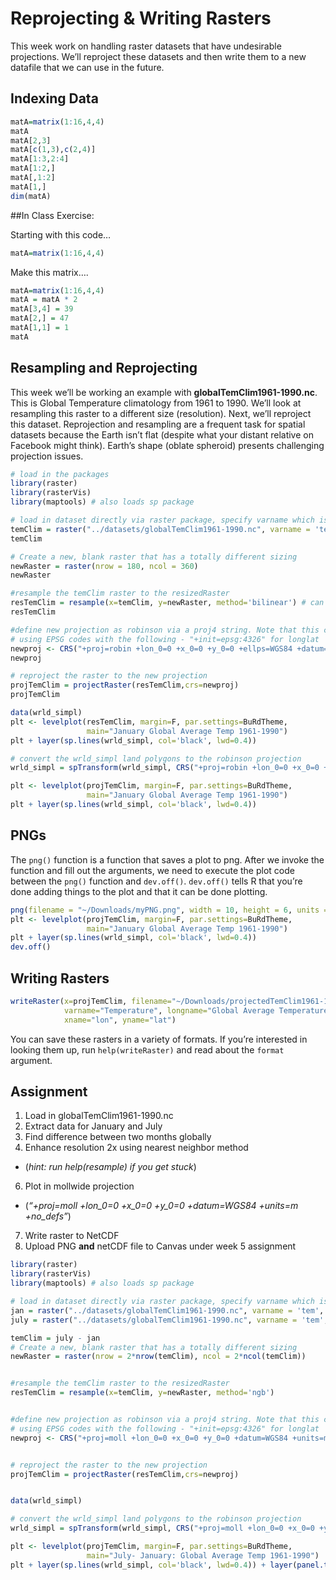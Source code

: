 # Reprojecting & Writing Rasters

This week work on handling raster datasets that have undesirable projections. We'll reproject these datasets and then write them to a new datafile that we can use in the future. 

## Indexing Data

```r
matA=matrix(1:16,4,4)
matA
matA[2,3]
matA[c(1,3),c(2,4)]
matA[1:3,2:4]
matA[1:2,]
matA[,1:2]
matA[1,]
dim(matA)
```
##In Class Exercise: 

Starting with this code...
```r
matA=matrix(1:16,4,4)
```

Make this matrix....
```r
matA=matrix(1:16,4,4)
matA = matA * 2
matA[3,4] = 39
matA[2,] = 47
matA[1,1] = 1
matA
```


## Resampling and Reprojecting

This week we'll be working an example with **globalTemClim1961-1990.nc**. This is Global Temperature climatology from 1961 to 1990. We'll look at resampling this raster to a different size (resolution). Next, we'll reproject this dataset. Reprojection and resampling are a frequent task for spatial datasets because the Earth isn't flat (despite what your distant relative on Facebook might think). Earth's shape (oblate spheroid) presents challenging projection issues. 

```r
# load in the packages
library(raster)
library(rasterVis)
library(maptools) # also loads sp package

# load in dataset directly via raster package, specify varname which is 'tem' for 'temperature' 
temClim = raster("../datasets/globalTemClim1961-1990.nc", varname = 'tem', band=1)
temClim

# Create a new, blank raster that has a totally different sizing
newRaster = raster(nrow = 180, ncol = 360)
newRaster

#resample the temClim raster to the resizedRaster
resTemClim = resample(x=temClim, y=newRaster, method='bilinear') # can be set to nearest neighbor using 'ngb' method
resTemClim

#define new projection as robinson via a proj4 string. Note that this can also be achieved
# using EPSG codes with the following - "+init=epsg:4326" for longlat
newproj <- CRS("+proj=robin +lon_0=0 +x_0=0 +y_0=0 +ellps=WGS84 +datum=WGS84 +units=m +no_defs" )
newproj

# reproject the raster to the new projection
projTemClim = projectRaster(resTemClim,crs=newproj)
projTemClim

data(wrld_simpl)
plt <- levelplot(resTemClim, margin=F, par.settings=BuRdTheme,
                 main="January Global Average Temp 1961-1990")
plt + layer(sp.lines(wrld_simpl, col='black', lwd=0.4))

# convert the wrld_simpl land polygons to the robinson projection
wrld_simpl = spTransform(wrld_simpl, CRS("+proj=robin +lon_0=0 +x_0=0 +y_0=0 +ellps=WGS84 +datum=WGS84 +units=m +no_defs" ))

plt <- levelplot(projTemClim, margin=F, par.settings=BuRdTheme,
                 main="January Global Average Temp 1961-1990")
plt + layer(sp.lines(wrld_simpl, col='black', lwd=0.4))
```

## PNGs
The `png()` function is a function that saves a plot to png. After we invoke the function and fill out the arguments, we need to execute the plot code between the `png()` function and `dev.off()`. `dev.off()` tells R that you're done adding things to the plot and that it can be done plotting.


```r
png(filename = "~/Downloads/myPNG.png", width = 10, height = 6, units = 'in',res=100)
plt <- levelplot(projTemClim, margin=F, par.settings=BuRdTheme,
                 main="January Global Average Temp 1961-1990")
plt + layer(sp.lines(wrld_simpl, col='black', lwd=0.4))
dev.off()
```

## Writing Rasters

```r
writeRaster(x=projTemClim, filename="~/Downloads/projectedTemClim1961-1990.tif", format='GTiff',
            varname="Temperature", longname="Global Average Temperature January 1960-1990",
            xname="lon", yname="lat")

```

You can save these rasters in a variety of formats. If you're interested in looking them up, run `help(writeRaster)` and read about the `format` argument. 

## Assignment

1. Load in globalTemClim1961-1990.nc 
2. Extract data for January and July
3. Find difference between two months globally
5. Enhance resolution 2x using nearest neighbor method 
  - (*hint: run help(resample) if you get stuck*)
6. Plot in mollwide projection
  - (*"+proj=moll +lon_0=0 +x_0=0 +y_0=0 +datum=WGS84 +units=m +no_defs"*)
7. Write raster to NetCDF
8. Upload PNG **and** netCDF file to Canvas under week 5 assignment

``` r
library(raster)
library(rasterVis)
library(maptools) # also loads sp package

# load in dataset directly via raster package, specify varname which is 'tem' for 'temperature' 
jan = raster("../datasets/globalTemClim1961-1990.nc", varname = 'tem', band=1)
july = raster("../datasets/globalTemClim1961-1990.nc", varname = 'tem', band=7)

temClim = july - jan
# Create a new, blank raster that has a totally different sizing
newRaster = raster(nrow = 2*nrow(temClim), ncol = 2*ncol(temClim))


#resample the temClim raster to the resizedRaster
resTemClim = resample(x=temClim, y=newRaster, method='ngb')


#define new projection as robinson via a proj4 string. Note that this can also be achieved
# using EPSG codes with the following - "+init=epsg:4326" for longlat
newproj <- CRS("+proj=moll +lon_0=0 +x_0=0 +y_0=0 +datum=WGS84 +units=m +no_defs" )


# reproject the raster to the new projection
projTemClim = projectRaster(resTemClim,crs=newproj)


data(wrld_simpl)

# convert the wrld_simpl land polygons to the robinson projection
wrld_simpl = spTransform(wrld_simpl, CRS("+proj=moll +lon_0=0 +x_0=0 +y_0=0 +datum=WGS84 +units=m +no_defs"))

plt <- levelplot(projTemClim, margin=F, par.settings=BuRdTheme,
                 main="July- January: Global Average Temp 1961-1990")
plt + layer(sp.lines(wrld_simpl, col='black', lwd=0.4)) + layer(panel.text(0,0,"Prof Simkins", alpha=1, col = "black"))
```
